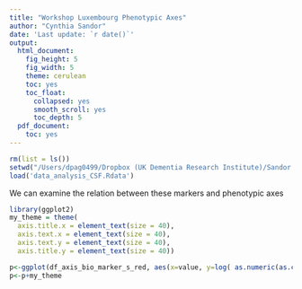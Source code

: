 ```yaml
---
title: "Workshop Luxembourg Phenotypic Axes"
author: "Cynthia Sandor"
date: 'Last update: `r date()`'
output:
  html_document:
    fig_height: 5
    fig_width: 5
    theme: cerulean
    toc: yes
    toc_float:
      collapsed: yes
      smooth_scroll: yes
      toc_depth: 5
  pdf_document:
    toc: yes
---
```




```r
rm(list = ls())
setwd("/Users/dpag0499/Dropbox (UK Dementia Research Institute)/Sandor Lab/Backup/PROJECTS/PPMI/src/new_Figures/Fig4B")
load('data_analysis_CSF.Rdata')
```


We can examine the relation between these markers and phenotypic axes

```r
library(ggplot2)
my_theme = theme(
  axis.title.x = element_text(size = 40),
  axis.text.x = element_text(size = 40),
  axis.text.y = element_text(size = 40),
  axis.title.y = element_text(size = 40))

p<-ggplot(df_axis_bio_marker_s_red, aes(x=value, y=log( as.numeric(as.character(TESTVALUE))),10) )+ geom_smooth(method='lm',formula=y~x)+ylab("log10 concentration CSF Aβ1-42")+xlab("Score Phenotypic Axis 1")+geom_point(aes(colour=factor(TESTNAME)),size=8)+ theme(legend.position = "none")
p<-p+my_theme


```

